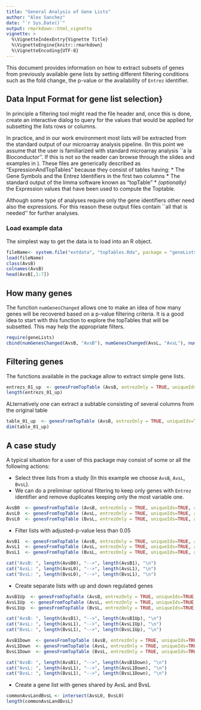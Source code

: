 ```yaml
---
title: "General Analysis of Gene Lists"
author: "Alex Sanchez"
date: "`r Sys.Date()`"
output: rmarkdown::html_vignette
vignette: >
  %\VignetteIndexEntry{Vignette Title}
  %\VignetteEngine{knitr::rmarkdown}
  %\VignetteEncoding{UTF-8}
---
```


This document provides information on how to extract subsets of genes from previously available gene lists by setting different filtering conditions such as the fold change, the p-value or the availability of `Entrez` identifier.

##  Data Input Format for gene list selection}

In principle a filtering tool might read the file header and, once this is done, create an interactive dialog to query for the values that would be applied for subsetting the lists rows or columns.

In practice, and in our work environment most lists will be extracted from the standard output of our microarray analysis pipeline. (In this point we assume that the user is familiarized with standard microarray analysis ``a la Bioconductor''. If this is not so the reader can browse through the slides and examples in \url{http://eib.stat.ub.edu/Omics+Data+Analysis}). These files are generically described as "ExpressionAndTopTables" because they consist of tables having:
* The Gene Symbols and the Entrez Identifiers in the first two columns
* The standard output of the limma software known as "topTable"
* _(optionally)_ the Expression values that have been used to compute the Toptable. 

Although some type of analyses require only the gene identifiers other need also the expressions. For this reason these output files contain ``all that is needed'' for further analyses.

### Load example data

The simplest way to get the data is to load into an R object.

```r
fileName<- system.file("extdata", "topTables.Rda", package = "geneLists")
load(fileName)
class(AvsB)
colnames(AvsB)
head(AvsB[,1:7])
```

## How many genes

The function `numGenesChanged` allows one to make an idea of how many genes will be recovered based on a p-value filtering criteria. It is a good idea to start with this function to explore the topTables that will be subsetted. This may help the appropriate filters.

```r
require(geneLists)
cbind(numGenesChanged(AvsB, "AvsB"), numGenesChanged(AvsL, "AvsL"), numGenesChanged(BvsL, "BvsL")) 
```


## Filtering genes

The functions available in the package allow to extract simple gene lists.

```r
entrezs_01_up  <- genesFromTopTable (AvsB, entrezOnly = TRUE, uniqueIds=TRUE, adjOrrawP = "adj", Pcutoff = 0.01, updown="up", id2Select = "ENTREZ", FCcutoff=1, cols2Select =0) 
length(entrezs_01_up)
```

ALternatively one can extract a subtable consisting of several columns from the original table
```r
table_01_up  <- genesFromTopTable (AvsB, entrezOnly = TRUE, uniqueIds=TRUE, adjOrrawP = "adj", Pcutoff = 0.01, updown="up", id2Select = NULL, FCcutoff=1, cols2Select =1:3) 
dim(table_01_up)
```

## A case study

A typical situation for a user of this package may consist of some or all the following actions:

* Select three lists from a study (In this example we choose `AvsB`, `AvsL`, `BvsL`). 
* We can do a preliminar optional filtering to keep only genes with `Entrez` identifier and remove duplicates keeping only the most variable one.
```r
AvsB0  <- genesFromTopTable (AvsB, entrezOnly = TRUE, uniqueIds=TRUE, adjOrrawP = "adj", Pcutoff = 1)
AvsL0  <- genesFromTopTable (AvsL, entrezOnly = TRUE, uniqueIds=TRUE, adjOrrawP = "adj", Pcutoff = 1)
BvsL0  <- genesFromTopTable (BvsL, entrezOnly = TRUE, uniqueIds=TRUE, adjOrrawP = "adj", Pcutoff = 1)
```
* Filter lists with adjusted-p-value less than 0.05
```r
AvsB1  <- genesFromTopTable (AvsB, entrezOnly = TRUE, uniqueIds=TRUE, adjOrrawP = "adj", Pcutoff = 0.05)
AvsL1  <- genesFromTopTable (AvsL, entrezOnly = TRUE, uniqueIds=TRUE, adjOrrawP = "adj", Pcutoff = 0.05)
BvsL1  <- genesFromTopTable (BvsL, entrezOnly = TRUE, uniqueIds=TRUE, adjOrrawP = "adj", Pcutoff = 0.05)

cat("AvsB: ", length(AvsB0), "-->", length(AvsB1), "\n")
cat("AvsL: ", length(AvsL0), "-->", length(AvsL1), "\n")
cat("BvsL: ", length(BvsL0), "-->", length(BvsL1), "\n")
```
* Create separate lists with up and down regulated genes
```r
AvsB1Up  <- genesFromTopTable (AvsB, entrezOnly = TRUE, uniqueIds=TRUE, adjOrrawP = "adj", Pcutoff = 0.05, updown="up")
AvsL1Up  <- genesFromTopTable (AvsL, entrezOnly = TRUE, uniqueIds=TRUE, adjOrrawP = "adj", Pcutoff = 0.05, updown="up")
BvsL1Up  <- genesFromTopTable (BvsL, entrezOnly = TRUE, uniqueIds=TRUE, adjOrrawP = "adj", Pcutoff = 0.05, updown="up")

cat("AvsB: ", length(AvsB1), "-->", length(AvsB1Up), "\n")
cat("AvsL: ", length(AvsL1), "-->", length(AvsL1Up), "\n")
cat("BvsL: ", length(BvsL1), "-->", length(BvsL1Up), "\n")

AvsB1Down  <- genesFromTopTable (AvsB, entrezOnly = TRUE, uniqueIds=TRUE, adjOrrawP = "adj", Pcutoff = 0.05, updown="down")
AvsL1Down  <- genesFromTopTable (AvsL, entrezOnly = TRUE, uniqueIds=TRUE, adjOrrawP = "adj", Pcutoff = 0.05, updown="down")
BvsL1Down  <- genesFromTopTable (BvsL, entrezOnly = TRUE, uniqueIds=TRUE, adjOrrawP = "adj", Pcutoff = 0.05, updown="down")

cat("AvsB: ", length(AvsB1), "-->", length(AvsB1Down), "\n")
cat("AvsL: ", length(AvsL1), "-->", length(AvsL1Down), "\n")
cat("BvsL: ", length(BvsL1), "-->", length(BvsL1Down), "\n")
```

* Create a gene list with genes shared by AvsL and BvsL
```r
commonAvsLandBvsL <- intersect(AvsL0, BvsL0)
length(commonAvsLandBvsL)
```

